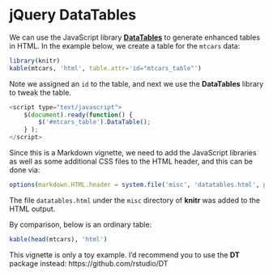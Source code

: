<!--
%\VignetteEngine{knitr::knitr}
%\VignetteIndexEntry{Display Tables with the JavaScript Library DataTables}
-->

# jQuery DataTables

We can use the JavaScript library [**DataTables**](http://www.datatables.net) to generate enhanced tables in HTML. In the example below, we create a table for the `mtcars` data:

```{r cool, results='asis'}
library(knitr)
kable(mtcars, 'html', table.attr='id="mtcars_table"')
```

Note we assigned an `id` to the table, and next we use the **DataTables** library to tweak the table.

```js
<script type="text/javascript">
	$(document).ready(function() {
		$('#mtcars_table').DataTable();
	} );
</script>
```

<script type="text/javascript">
  $(document).ready(function() {
		$('#mtcars_table').DataTable();
	} );
</script>

Since this is a Markdown vignette, we need to add the JavaScript libraries as well as some additional CSS files to the HTML header, and this can be done via:

```{r}
options(markdown.HTML.header = system.file('misc', 'datatables.html', package = 'knitr'))
```

The file `datatables.html` under the `misc` directory of **knitr** was added to the HTML output.

By comparison, below is an ordinary table:

```{r boring, results='asis'}
kable(head(mtcars), 'html')
```

This vignette is only a toy example. I'd recommend you to use the **DT** package instead: https://github.com/rstudio/DT
